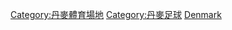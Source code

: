 {{Commonscat|Association football venues in Denmark}}

[[Category:丹麥體育場地|Category:丹麥體育場地]]
[[Category:丹麥足球|Category:丹麥足球]]
[[Category:各國足球場|Denmark]]